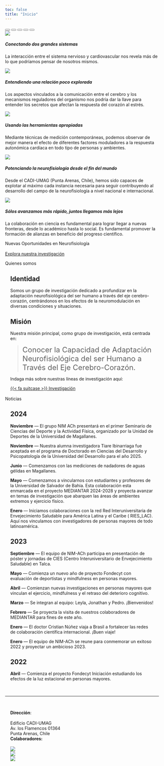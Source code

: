 ```yaml
---
toc: false
title: "Inicio"
---
```


```{=html}
<div id="homeCarousel" class="carousel slide carousel-fade subnavbar-image column-screen" data-bs-ride="carousel">
  <div class="carousel-indicators">
    <button type="button" data-bs-target="#homeCarousel" data-bs-slide-to="0" class="active" aria-current="true" aria-label="Slide 1"></button>
    <button type="button" data-bs-target="#homeCarousel" data-bs-slide-to="1" aria-label="Slide 2"></button>
    <button type="button" data-bs-target="#homeCarousel" data-bs-slide-to="2" aria-label="Slide 3"></button>
    <button type="button" data-bs-target="#homeCarousel" data-bs-slide-to="3" aria-label="Slide 4"></button>
    <button type="button" data-bs-target="#homeCarousel" data-bs-slide-to="4" aria-label="Slide 5"></button>
  </div>
  <div class="carousel-inner">
    <div class="carousel-item active">
      <img class="img-carousel" src="images/home/carousel-1.jpeg">
      <div class="carousel-caption d-none d-md-block">
        <h5>Conectando dos grandes sistemas</h5>
        <p>La interacción entre el sistema nervioso y cardiovascular nos 
        revela más de lo que podríamos pensar de nosotros mismos.</p>
      </div>
    </div>
    <div class="carousel-item"> 
      <img class="img-carousel" src="images/home/carousel-2.jpeg">
      <div class="carousel-caption d-none d-md-block">
        <h5>Entendiendo una relación poco explorada</h5>
        <p>Los aspectos vinculados a la comunicación entre el cerebro y 
        los mecanismos reguladores del organismo nos podría dar la llave
        para entender los secretos que afectan la respuesta del corazón
        al estrés.</p>
      </div>
    </div>
    <div class="carousel-item">
      <img class="img-carousel" src="images/home/carousel-3.jpeg">
      <div class="carousel-caption d-none d-md-block">
        <h5>Usando las herramientas apropiadas</h5>
        <p>Mediante técnicas de medición contemporáneas, podemos observar
        de mejor manera el efecto de diferentes factores moduladores a la
        respuesta autonómica cardíaca en todo tipo de personas y ambientes.</p>
      </div>
    </div>
    <div class="carousel-item">
      <img class="img-carousel" src="images/home/carousel-4.jpeg">
      <div class="carousel-caption d-none d-md-block">
        <h5>Potenciando la neurofisiología desde el fin del mundo</h5>
        <p>Desde el CADI-UMAG (Punta Arenas, Chile), hemos sido capaces
        de explotar al máximo cada instancia necesaria para seguir contribuyendo
        al desarrollo del campo de la neurofisiología a nivel nacional e
        internacional.</p>
      </div>
    </div>
    <div class="carousel-item">
      <img class="img-carousel" src="images/home/carousel-5.jpeg">
      <div class="carousel-caption d-none d-md-block">
        <h5>Sólos avanzamos más rápido, juntos llegamos más lejos</h5>
        <p>La colaboración en ciencia es fundamental para lograr llegar a nuevas
        fronteras, desde lo académico hasta lo social. Es fundamental promover
        la formación de alianzas en beneficio del progreso científico.</p>
      </div>
    </div>
  </div>
  <div class="text-light position-absolute top-50 translate-middle-y px-5" style="z-index:5;">
    <div class="display-5">Nuevas Oportunidades en Neurofisiología</div>
    <br>
    <a class="btn btn-light" href="investigacion.html" role="button">Explora nuestra investigación</a>
  </div>
</div> 
```

::: {.display-5 .column-page}
Quienes somos
:::

:::: {.grid .column-screen-inset style="--bs-columns: 6; margin-left: 17px !important; margin-right: 17px !important; margin-bottom: 17px !important;"}
::: {.g-col-6 .g-col-sm-4 .g-start-sm-2}
## Identidad

Somos un grupo de investigación dedicado a profundizar en la adaptación neurofisiológica del ser humano a través del eje cerebro-corazón, centrándonos en los efectos de la neuromodulación en diversas condiciones y situaciones.

## Misión

Nuestra misión principal, como grupo de investigación, está centrada en: 

> [Conocer la Capacidad de Adaptación Neurofisiológica del ser Humano a Través del Eje Cerebro-Corazón.]{style="font-size: 1.5rem;"}

Indaga más sobre nuestras líneas de investigación aquí:

<a class="btn btn-outline-primary" style="width:100%;" href="investigacion.html">{{< fa suitcase >}} Investigación</a> 
:::
::::

::: {.display-5 .column-page}
Noticias
:::

:::: {.grid .column-screen-inset style="--bs-columns: 6; margin-left: 17px !important; margin-right: 17px !important; margin-bottom: 17px !important;"}
::: {.g-col-6 .g-col-sm-4 .g-start-sm-2}
## 2024
**Noviembre** --- El grupo NIM ACh presentará en el primer Seminario de Ciencias del Deporte y la Actividad Física, organizado por la Unidad de Deportes de la Universidad de Magallanes.

**Noviembre** --- Nuestra alumna investigadora Tiare Ibinarriaga fue aceptada en el programa de Doctorado en Ciencias del Desarrollo y Psicopatología de la Universidad del Desarrollo para el año 2025.

**Junio** --- Comenzamos con las mediciones de nadadores de aguas gélidas en Magallanes.

**Mayo** --- Comenzamos a vincularnos con estudiantes y profesores de la Universidad de Salvador de Bahia. Esta colaboración esta enmarcada en el proyecto MEDIANTAR 2024-2028 y proyecta avanzar en temas de investigación que abarquen las áreas de ambientes extremos y ejercicio físico.

**Enero** --- Iniciamos colaboraciones con la red Red Interuniversitaria de Envejecimiento Saludable para América Latina y el Caribe ( RIES_LAC). Aquí nos vinculamos con investigadores de personas mayores de todo latinoamérica.

## 2023

**Septiembre** --- El equipo de NIM-ACh participa en presentación de póster y jornadas de CIES (Centro Interuniversitario de Envejecimiento Saludable) en Talca.

**Mayo** --- Comienza un nuevo año de proyecto Fondecyt con evaluación de deportistas y mindfulness en personas mayores.

**Abril** --- Comienzan nuevas investigaciones en personas mayores que vinculan el ejercicio, mindfulness y el retraso del deterioro cognitivo.

**Marzo** --- Se integran al equipo: Leyla, Jonathan y Pedro. ¡Bienvenidos!

**Febrero** --- Se proyecta la visita de nuestros colaboradores de MEDIANTAR para fines de este año.

**Enero** --- El doctor Cristian Núñez viaja a Brasil a fortalecer las redes de colaboración científica internacional. ¡Buen viaje!

**Enero** --- El equipo de NIM-ACh se reune para conmemorar un exitoso 2022 y proyectar un ambicioso 2023.

## 2022

**Abril** --- Comienza el proyecto Fondecyt Iniciación estudiando los efectos de la luz estacional en personas mayores.
:::
::::

<br>

<hr class="column-screen-inset">

<br>

```{=html}
<div class="grid column-screen-inset" style="--bs-columns: 4; margin-left: 17px !important; margin-right: 17px !important;">
  <div class="g-col-4 g-col-md-1">
    <div>
    <strong>Dirección</strong>:<br>
    <br>
    Edificio CADI-UMAG<br>
    Av. los Flamencos 01364<br>
    Punta Arenas, Chile<br>
    </div>
  </div>
  
  <div class="g-col-4 g-col-md-3">
  <strong>Colaboradores:</strong>
  <br>
  <br>
    <div class="grid justify-content-center mx-auto gap-2" style="--bs-columns: 12; --bs-rows: 2;">
      <div class="g-col-12 g-col-sm-4 my-auto mx-auto">
        <img src="images/partners/mediantar.png" style="max-height: 8em; width: auto;">
      </div>
      
      <div class="g-col-12 g-col-sm-4 my-auto mx-auto">
        <img src="images/partners/habitat.png" style="max-height: 8em; width: auto;">
      </div>
      
      <div class="g-col-12 g-col-sm-4 my-auto mx-auto">
        <img src="images/partners/cies.png" style="max-height: 8em; width: auto;">
      </div>
    </div>
  </div>
</div>
```
